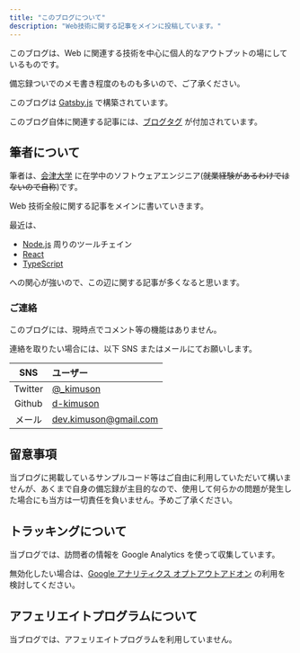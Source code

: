 ```yaml
---
title: "このブログについて"
description: "Web技術に関する記事をメインに投稿しています。"
---
```


このブログは、Web に関連する技術を中心に個人的なアウトプットの場にしているものです。

備忘録ついでのメモ書き程度のものも多いので、ご了承ください。

このブログは [Gatsby.js](https://www.gatsbyjs.com/) で構築されています。

このブログ自体に関連する記事には、[ブログタグ](/tags/ブログ/) が付加されています。

## 筆者について

筆者は、[会津大学](https://www.u-aizu.ac.jp/) に在学中のソフトウェアエンジニア(~~就業経験があるわけではないので自称~~)です。

Web 技術全般に関する記事をメインに書いていきます。

最近は、

- [Node.js](https://nodejs.org/) 周りのツールチェイン
- [React](https://reactjs.org/)
- [TypeScript](https://www.typescriptlang.org/)

への関心が強いので、この辺に関する記事が多くなると思います。

### ご連絡

このブログには、現時点でコメント等の機能はありません。

連絡を取りたい場合には、以下 SNS またはメールにてお願いします。

|   SNS   | ユーザー                                   |
| :-----: | :----------------------------------------- |
| Twitter | [@\_kimuson](https://twitter.com/_kimuson) |
| Github  | [d-kimuson](https://github.com/d-kimuson)  |
| メール  | dev.kimuson@gmail.com                      |

## 留意事項

当ブログに掲載しているサンプルコード等はご自由に利用していただいて構いませんが、あくまで自身の備忘録が主目的なので、使用して何らかの問題が発生した場合にも当方は一切責任を負いません。予めご了承ください。

## トラッキングについて

当ブログでは、訪問者の情報を Google Analytics を使って収集しています。

無効化したい場合は、[Google アナリティクス オプトアウトアドオン](https://tools.google.com/dlpage/gaoptout) の利用を検討してください。

## アフェリエイトプログラムについて

当ブログでは、アフェリエイトプログラムを利用していません。
